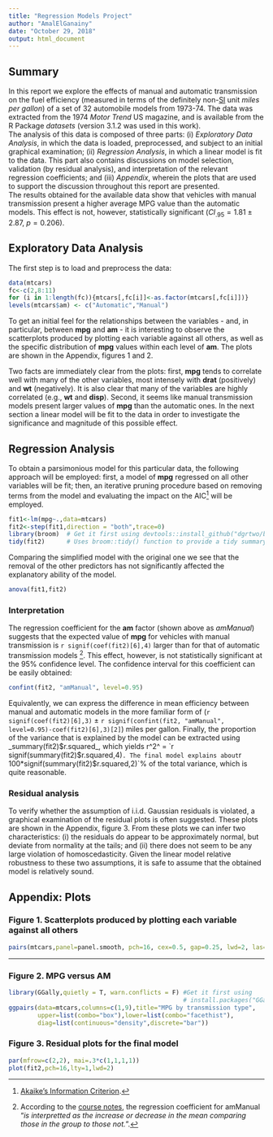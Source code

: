 ---
title: "Regression Models Project"
author: "AmalElGanainy"
date: "October 29, 2018"
output: html_document
---
## Summary
In this report we explore the effects of manual and automatic transmission on the fuel efficiency (measured in terms of the definitely non-[SI](http://en.wikipedia.org/wiki/International_System_of_Units) unit _miles per gallon_) of a set of 32 automobile models from 1973-74. The data was extracted from the 1974 _Motor Trend_ US magazine, and is available from the R Package _datasets_ (version 3.1.2 was used in this work).  
The analysis of this data is composed of three parts: (i) _Exploratory Data Analysis_, in which the data is loaded, preprocessed, and subject to an initial graphical examination; (ii) _Regression Analysis_, in which a linear model is fit to the data. This part also contains discussions on model selection, validation (by residual analysis), and interpretation of the relevant regression coefficients; and (iii) _Appendix_, wherein the plots that are used to support the discussion throughout this report are presented.  
The results obtained for the available data show that vehicles with manual transmission present a higher average MPG value than the automatic models. This effect is not, however, statistically significant ($CI_{.95} = 1.81\pm 2.87$, $p = 0.206$).  

## Exploratory Data Analysis
The first step is to load and preprocess the data:
```{r loaddata}
data(mtcars)
fc<-c(2,8:11)
for (i in 1:length(fc)){mtcars[,fc[i]]<-as.factor(mtcars[,fc[i]])}
levels(mtcars$am) <- c("Automatic","Manual")
```

To get an initial feel for the relationships between the variables - and, in particular, between **mpg** and **am** - it is interesting to observe the scatterplots produced by plotting each variable against all others, as well as the specific distribution of **mpg** values within each level of **am**. The plots are shown in the Appendix, figures 1 and 2.

Two facts are immediately clear from the plots: first, **mpg** tends to correlate well with many of the other variables, most intensely with **drat** (positively) and **wt** (negatively). It is also clear that many of the variables are highly correlated (e.g., **wt** and **disp**). Second, it seems like manual transmission models present larger values of **mpg** than the automatic ones. In the next section a linear model will be fit to the data in order to investigate the significance and magnitude of this possible effect.

## Regression Analysis
To obtain a parsimonious model for this particular data, the following approach will be employed: first, a model of **mpg** regressed on all other variables will be fit; then, an iterative pruning procedure based on removing terms from the model and evaluating the impact on the AIC^[[Akaike's Information Criterion](https://noppa.aalto.fi/noppa/kurssi/s-114.1310/luennot/extramaterial.pdf).] will be employed.

```{r fitmodel,results='hold'}
fit1<-lm(mpg~.,data=mtcars)
fit2<-step(fit1,direction = "both",trace=0)
library(broom)  # Get it first using devtools::install_github("dgrtwo/broom")
tidy(fit2)      # Uses broom::tidy() function to provide a tidy summary table
```

Comparing the simplified model with the original one we see that the removal of the other predictors has not significantly affected the explanatory ability of the model.

```{r anova}
anova(fit1,fit2)
```

### Interpretation 
The regression coefficient for the **am** factor (shown above as _amManual_) suggests that the expected value of **mpg** for vehicles with manual transmission is `r signif(coef(fit2)[6],4)` larger than for that of automatic transmission models ^[According to the [course notes](http://bcaffo.github.io/courses/07_RegressionModels/02_02_multivariateExamples/#10), the regression coefficient for amManual "_is interpretted as the increase or decrease in the mean comparing those in the group to those not._".]. This effect, however, is not statistically significant at the 95% confidence level. The confidence interval for this coefficient can be easily obtained:

```{r confint}
confint(fit2, "amManual", level=0.95)
```

Equivalently, we can express the difference in mean efficiency between manual and automatic models in the more familiar form of (`r signif(coef(fit2)[6],3)` $\pm$ `r signif(confint(fit2, "amManual", level=0.95)-coef(fit2)[6],3)[2]`) miles per gallon. Finally, the proportion of the variance that is explained by the model can be extracted using _summary(fit2)$r.squared_, which yields r^2^ = `r signif(summary(fit2)$r.squared,4)`. The final model explains about `r 100*signif(summary(fit2)$r.squared,2)`% of the total variance, which is quite reasonable.

### Residual analysis
To verify whether the assumption of i.i.d. Gaussian residuals is violated, a graphical examination of the residual plots is often suggested. These plots are shown in the Appendix, figure 3. From these plots we can infer two characteristics: (i) the residuals do appear to be approximately normal, but deviate from normality at the tails; and (ii) there does not seem to be any large violation of homoscedasticity. Given the linear model relative robustness to these two assumptions, it is safe to assume that the obtained model is relatively sound.

## Appendix: Plots
### Figure 1. Scatterplots produced by plotting each variable against all others

```{r pairs,fig.width=8,fig.height=5,echo=TRUE,message=FALSE}
pairs(mtcars,panel=panel.smooth, pch=16, cex=0.5, gap=0.25, lwd=2, las=1, cex.axis=0.7)
```

***

### Figure 2. MPG versus AM
```{r ggpairs,fig.width=6,fig.height=3,echo=TRUE,message=FALSE}
library(GGally,quietly = T, warn.conflicts = F) #Get it first using
                                                # install.packages("GGally")
ggpairs(data=mtcars,columns=c(1,9),title="MPG by transmission type",
        upper=list(combo="box"),lower=list(combo="facethist"),
        diag=list(continuous="density",discrete="bar"))
```

### Figure 3. Residual plots for the final model
```{r resplots,fig.width=6,fig.height=4,echo=TRUE,message=FALSE}
par(mfrow=c(2,2), mai=.3*c(1,1,1,1))
plot(fit2,pch=16,lty=1,lwd=2)
```
